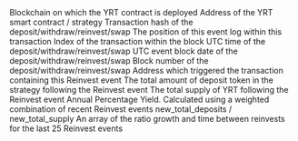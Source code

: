 <ParamField path="blockchain">
Blockchain on which the YRT contract is deployed
</ParamField>
<ParamField path="contract_address">
Address of the YRT smart contract / strategy
</ParamField>
<ParamField path="tx_hash">
Transaction hash of the deposit/withdraw/reinvest/swap
</ParamField>
<ParamField path="evt_index">
The position of this event log within this transaction
</ParamField>
<ParamField path="tx_index">
Index of the transaction within the block
</ParamField>
<ParamField path="block_time">
UTC time of the deposit/withdraw/reinvest/swap
</ParamField>
<ParamField path="block_date">
UTC event block date of the deposit/withdraw/reinvest/swap
</ParamField>
<ParamField path="block_number">
Block number of the deposit/withdraw/reinvest/swap
</ParamField>
<ParamField path="reinvest_by_address">
Address which triggered the transaction containing this Reinvest event
</ParamField>
<ParamField path="new_total_deposits">
The total amount of deposit token in the strategy following the Reinvest event
</ParamField>
<ParamField path="new_total_supply">
The total supply of YRT following the Reinvest event
</ParamField>
<ParamField path="apy">
Annual Percentage Yield. Calculated using a weighted combination of recent Reinvest events
</ParamField>
<ParamField path="ratio">
new_total_deposits / new_total_supply
</ParamField>
<ParamField path="recent_reinvest_info">
An array of the ratio growth and time between reinvests for the last 25 Reinvest events
</ParamField>

